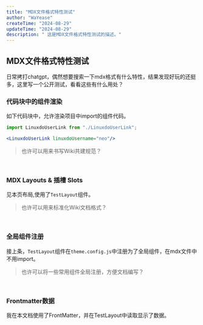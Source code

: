 ```yaml
---
title: "MDX文件格式特性测试"
author: "WaYease"
createTime: "2024-08-29"
updateTime: "2024-08-29"
description: " 这是MDX文件格式特性测试的描述。"
---
```


<TestLayout>

## MDX文件格式特性测试

日常拷打chatgpt，偶然想要搜索一下mdx格式有什么特性，结果发现好玩的还挺多，这里写一个公开测试，看看这些有什么用处？

### 代码块中的组件渲染

如下代码块中，允许渲染项目中import的组件代码。
```jsx live
import LinuxdoUserLink from "./LinuxdoUserLink";

<LinuxdoUserLink linuxdoUsername="neo"/>
```
> 也许可以用来书写Wiki共建规范？

<br/>

### MDX Layouts & 插槽 Slots

见本页布局,使用了`TestLayout`组件。
> 也许可以用来标准化Wiki文档格式？

<br/>

### 全局组件注册

接上条，`TestLayout`组件在`theme.config.js`中注册为了全局组件，在mdx文件中不用import。
> 也许可以将一些常用组件全局注册，方便文档编写？

<br/>

### Frontmatter数据

我在本文档使用了FrontMatter，并在TestLayout中读取显示了数据。


</TestLayout>